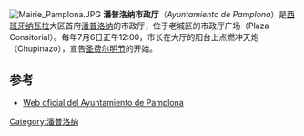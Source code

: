 [[File:Mairie_Pamplona.JPG|right]]
'''潘普洛纳市政厅'''（''Ayuntamiento de Pamplona''）是[[西班牙|西班牙]][[纳瓦拉|纳瓦拉]]大区首府[[潘普洛纳|潘普洛纳]]的市政厅，位于老城区的市政厅广场（Plaza Consitorial）。每年7月6日正午12:00，市长在大厅的阳台上点燃冲天炮（Chupinazo），宣告[[圣费尔明节|圣费尔明节]]的开始。
== 参考 ==
* [http://www.pamplona.es Web oficial del Ayuntamiento de Pamplona] {{Wayback|url=http://www.pamplona.es/ |date=20110226013720 }}

[[Category:潘普洛纳|Category:潘普洛纳]]
